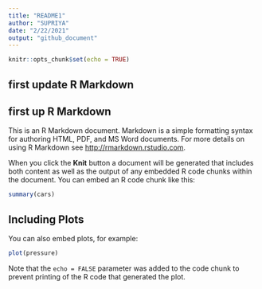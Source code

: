 ```yaml
---
title: "README1"
author: "SUPRIYA"
date: "2/22/2021"
output: "github_document"
---
```


```r
knitr::opts_chunk$set(echo = TRUE)
```

## first update R Markdown
## first up R Markdown

This is an R Markdown document. Markdown is a simple formatting syntax for authoring HTML, PDF, and MS Word documents. For more details on using R Markdown see <http://rmarkdown.rstudio.com>.

When you click the **Knit** button a document will be generated that includes both content as well as the output of any embedded R code chunks within the document. You can embed an R code chunk like this:

```r
summary(cars)
```

## Including Plots

You can also embed plots, for example:

```r
plot(pressure)
```

Note that the `echo = FALSE` parameter was added to the code chunk to prevent printing of the R code that generated the plot.
